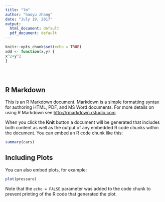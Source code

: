 ```yaml
---
title: "lm"
author: "haoyu zhang"
date: "July 19, 2017"
output:
  html_document: default
  pdf_document: default
---
```




```r
knitr::opts_chunk$set(echo = TRUE)
add <- function(x,y) {
x^2+y^2  
}
  




```

## R Markdown

This is an R Markdown document. Markdown is a simple formatting syntax for authoring HTML, PDF, and MS Word documents. For more details on using R Markdown see <http://rmarkdown.rstudio.com>.

When you click the **Knit** button a document will be generated that includes both content as well as the output of any embedded R code chunks within the document. You can embed an R code chunk like this:

```r
summary(cars)
```

## Including Plots

You can also embed plots, for example:

```r
plot(pressure)
```

Note that the `echo = FALSE` parameter was added to the code chunk to prevent printing of the R code that generated the plot.
